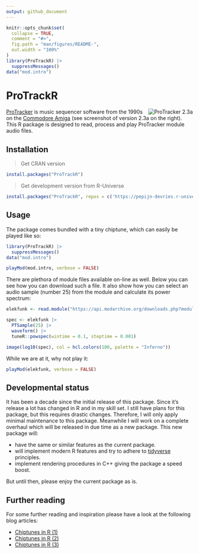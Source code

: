 ```yaml
---
output: github_document
---
```


```r
knitr::opts_chunk$set(
  collapse = TRUE,
  comment = "#>",
  fig.path = "man/figures/README-",
  out.width = "100%"
)
library(ProTrackR) |>
  suppressMessages()
data("mod.intro")
```

# ProTrackR

<img src="https://content.pouet.net/files/screenshots/00050/00050055.png" alt="ProTracker 2.3a" align="right" />

[ProTracker](https://en.wikipedia.org/wiki/Protracker) is music sequencer software
from the 1990s on the [Commodore Amiga](https://en.wikipedia.org/wiki/Amiga)
(see screenshot of version 2.3a on the right).
This R package is designed to read, process and play ProTracker module audio files.

## Installation

> Get CRAN version
```r
install.packages("ProTrackR")
```
> Get development version from R-Universe
``` r
install.packages("ProTrackR", repos = c('https://pepijn-devries.r-universe.dev', 'https://cloud.r-project.org'))
```

## Usage

The package comes bundled with a tiny chiptune, which can easily be played like so:

```r
library(ProTrackR) |>
  suppressMessages()
data("mod.intro")

playMod(mod.intro, verbose = FALSE)
```

There are plethora of module files available on-line as well. Below you can see how
you can download such a file. It also show how you can select an audio sample
(number 25) from the module and calculate its power spectrum:

```r
elekfunk <- read.module("https://api.modarchive.org/downloads.php?moduleid=41529#elektric_funk.mod")

spec <- elekfunk |>
  PTSample(25) |>
  waveform() |>
  tuneR::powspec(wintime = 0.1, steptime = 0.001)

image(log10(spec), col = hcl.colors(100, palette = "Inferno"))
```

While we are at it, why not play it:

```r
playMod(elekfunk, verbose = FALSE)
```

## Developmental status

It has been a decade since the initial release of this package. Since it's release
a lot has changed in R and in my skill set. I still have plans for this package,
but this requires drastic changes. Therefore, I will only apply minimal maintenance
to this package. Meanwhile I will work on a complete overhaul which will be released
in due time as a new package. This new package will:

 * have the same or similar features as the current package.
 * will implement modern R features and try to adhere to
   [tidyverse](https://www.tidyverse.org) principles.
 * implement rendering procedures in C++ giving the package a speed boost.

But until then, please enjoy the current package as is.

## Further reading

For some further reading and inspiration please have a look at the following blog
articles:

 * [Chiptunes in R (1)](https://r-coders-anonymous.blogspot.com/2015/09/protrackr-chiptunes-in-r-part-one.html)
 * [Chiptunes in R (2)](https://r-coders-anonymous.blogspot.com/2015/11/protrackr-chiptunes-in-r-part-two.html)
 * [Chiptunes in R (3)](https://r-coders-anonymous.blogspot.com/2016/11/protrackr-chiptunes-in-r-part-three.html)
